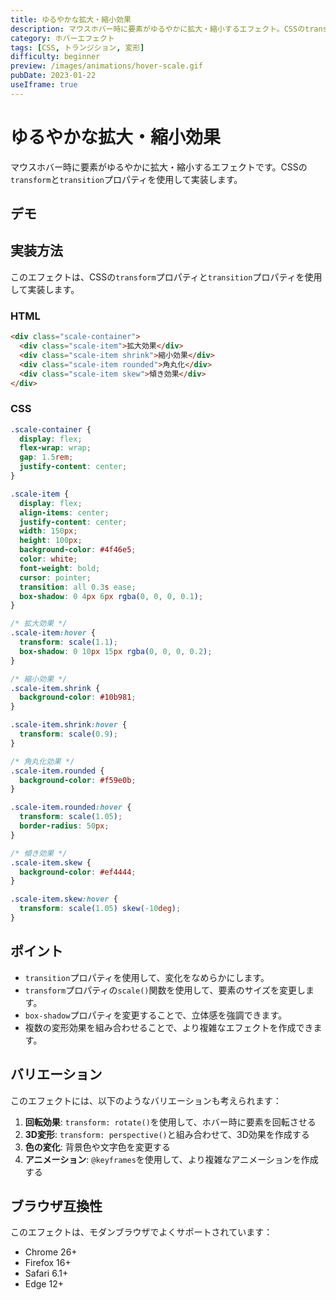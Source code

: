 ```yaml
---
title: ゆるやかな拡大・縮小効果
description: マウスホバー時に要素がゆるやかに拡大・縮小するエフェクト。CSSのtransformとtransitionプロパティを使用した実装例。
category: ホバーエフェクト
tags: [CSS, トランジション, 変形]
difficulty: beginner
preview: /images/animations/hover-scale.gif
pubDate: 2023-01-22
useIframe: true
---
```



# ゆるやかな拡大・縮小効果

マウスホバー時に要素がゆるやかに拡大・縮小するエフェクトです。CSSの`transform`と`transition`プロパティを使用して実装します。

## デモ

<IframeDemo title="ゆるやかな拡大・縮小効果" description="マウスを乗せると要素のサイズと形状が変化します" height="300px">
</IframeDemo>

## 実装方法

このエフェクトは、CSSの`transform`プロパティと`transition`プロパティを使用して実装します。

### HTML

```html
<div class="scale-container">
  <div class="scale-item">拡大効果</div>
  <div class="scale-item shrink">縮小効果</div>
  <div class="scale-item rounded">角丸化</div>
  <div class="scale-item skew">傾き効果</div>
</div>
```

### CSS

```css
.scale-container {
  display: flex;
  flex-wrap: wrap;
  gap: 1.5rem;
  justify-content: center;
}

.scale-item {
  display: flex;
  align-items: center;
  justify-content: center;
  width: 150px;
  height: 100px;
  background-color: #4f46e5;
  color: white;
  font-weight: bold;
  cursor: pointer;
  transition: all 0.3s ease;
  box-shadow: 0 4px 6px rgba(0, 0, 0, 0.1);
}

/* 拡大効果 */
.scale-item:hover {
  transform: scale(1.1);
  box-shadow: 0 10px 15px rgba(0, 0, 0, 0.2);
}

/* 縮小効果 */
.scale-item.shrink {
  background-color: #10b981;
}

.scale-item.shrink:hover {
  transform: scale(0.9);
}

/* 角丸化効果 */
.scale-item.rounded {
  background-color: #f59e0b;
}

.scale-item.rounded:hover {
  transform: scale(1.05);
  border-radius: 50px;
}

/* 傾き効果 */
.scale-item.skew {
  background-color: #ef4444;
}

.scale-item.skew:hover {
  transform: scale(1.05) skew(-10deg);
}
```

## ポイント

- `transition`プロパティを使用して、変化をなめらかにします。
- `transform`プロパティの`scale()`関数を使用して、要素のサイズを変更します。
- `box-shadow`プロパティを変更することで、立体感を強調できます。
- 複数の変形効果を組み合わせることで、より複雑なエフェクトを作成できます。

## バリエーション

このエフェクトには、以下のようなバリエーションも考えられます：

1. **回転効果**: `transform: rotate()`を使用して、ホバー時に要素を回転させる
2. **3D変形**: `transform: perspective()`と組み合わせて、3D効果を作成する
3. **色の変化**: 背景色や文字色を変更する
4. **アニメーション**: `@keyframes`を使用して、より複雑なアニメーションを作成する

## ブラウザ互換性

このエフェクトは、モダンブラウザでよくサポートされています：

- Chrome 26+
- Firefox 16+
- Safari 6.1+
- Edge 12+
